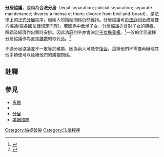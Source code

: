 '''分居協議'''，或稱為'''合法分居'''（legal separation; judicial separation; separate maintenance; divorce a mensa et thoro; divorce from bed-and-board），是法律上的正式[[分居|分居]]程序，但兩人的婚姻關係仍然維持。分居協議可由[[法庭判令|法庭判令]]或經雙方協議(視各國法律規定而異)。若關係中牽涉子女，分居協議亦會對子女的撫養、照顧及經濟作出暫時安排。因此法庭判令亦會決定[[子女撫養權|子女撫養權]]。<ref>{{cite book |last1=Statsky |first1=William P. |title=Family law |date=2012 |publisher=Cengage Learning |isbn=9781435440746 |page=254 |edition=Sixth}}</ref>一般的伴侶選擇分居協議作為直接[[離婚|離婚]]的取代品。<ref>{{cite journal |last1=Call |first1=Vaughn R. A. |last2=Heaton |first2=Tim B. |title=Religious Influence on Marital Stability |url=https://archive.org/details/sim_journal-for-the-scientific-study-of-religion_1997-09_36_3/page/382 |journal=Journal for the Scientific Study of Religion |date=September 1997 |volume=36 |issue=3 |pages=382 |doi=10.2307/1387856}}</ref>

不過分居協議並不一定等於離婚，因為兩人可能會[[復合|復合]]，這樣他們不需要再辦理其他手續便可以延續他們的婚姻關係。

==註釋==
{{reflist}}

==參見==
*[[离婚|离婚]]
*{{le|家庭療法|Family therapy}}
*[[分居|分居]]
*[[婚姻諮商|婚姻諮商]]

{{Law-stub}}

[[Category:婚姻破裂|Category:婚姻破裂]]
[[Category:法律程序|Category:法律程序]]